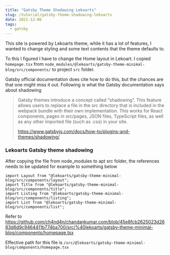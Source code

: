 ```yaml
---
title: "Gatsby Theme Shadowing Lekoarts"
slug: /tutorial/gatsby-theme-shadowing-lekoarts
date: 2021-12-06
tags:
  - gatsby
---
```


This site is powered by Lekoarts theme, while it has a lot of features, I wanted
to change styling and some text contents that the theme defaults to.

To this I figured I have to change the Home layout in Lekoart.
I copied `homepage.tsx` from `node_modules/@lekoarts/gatsby-theme-minimal-blog/src/components/` to
project `src` folder.

Gatsby official documentation does cite how to do this, but the chances are that one might
miss it out. Following is what the Gatsby documentation says about shadowing

> Gatsby themes introduce a concept called “shadowing”. This feature allows users to
> replace a file in the src directory that is included in the webpack bundle with their
> own implementation. This works for React components, pages in src/pages, JSON files,
> TypeScript files, as well as any other imported file (such as .css) in your site.
>
> https://www.gatsbyjs.com/docs/how-to/plugins-and-themes/shadowing/

### Lekoarts Gatsby theme shadowing

After copying the file from node_modules to apt src folder, the references needs to be updated
for example to something below

```tsx:title=homepage.tsx
import Layout from "@lekoarts/gatsby-theme-minimal-blog/src/components/layout";
import Title from "@lekoarts/gatsby-theme-minimal-blog/src/components/title";
import Listing from "@lekoarts/gatsby-theme-minimal-blog/src/components/listing";
import List from "@lekoarts/gatsby-theme-minimal-blog/src/components/list";
```

Refer to https://github.com/ch4nd4n/chandankumar.com/blob/45e8fcb2625023d2683d6d9c9464411b774ba700/src/%40lekoarts/gatsby-theme-minimal-blog/components/homepage.tsx

Effective path for this file is `/src/@lekoarts/gatsby-theme-minimal-blog/components/homepage.tsx`
